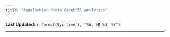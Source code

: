 ```yaml
---
title: "Appalachian State Baseball Analytics"
---
```


**Last Updated:**  `r format(Sys.time(), "%A, %B %d, %Y")`

<hr>